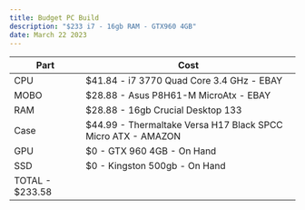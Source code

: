 ```yaml
---
title: Budget PC Build
description: "$233 i7 - 16gb RAM - GTX960 4GB"
date: March 22 2023
---
```




| Part | Cost                                                             |
| ------ | ------------------------------------------------------------------------- |
| CPU   | $41.84 - i7 3770 Quad Core 3.4 GHz - EBAY |
| MOBO | $28.88 - Asus P8H61-M MicroAtx - EBAY |
| RAM   | $28.88 - 16gb Crucial Desktop 133| POWER SUPPLY   | $64.99 - EGVA 600W Plus - AMAZON                                     |
|Case|  $44.99 - Thermaltake Versa H17 Black SPCC Micro ATX - AMAZON                              |
| GPU   | $0 - GTX 960 4GB - On Hand                                  |
| SSD | $0 - Kingston 500gb - On Hand  |
| TOTAL - $233.58 |  |